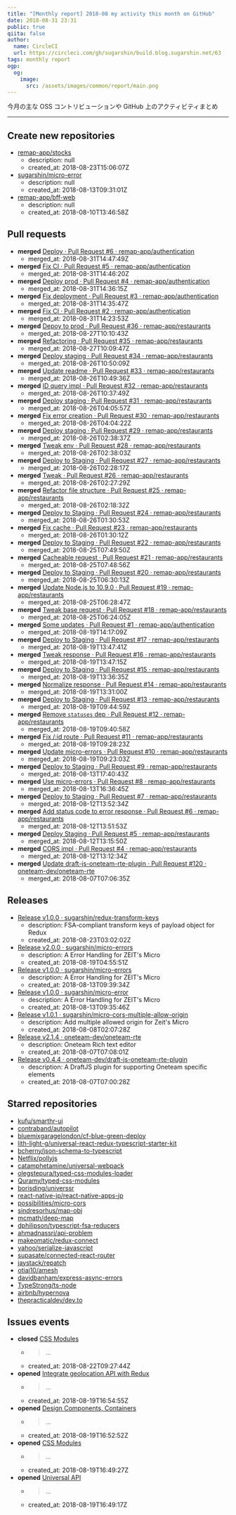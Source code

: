 ```yaml
---
title: "[Monthly report] 2018-08 my activity this month on GitHub"
date: 2018-08-31 23:31
public: true
qiita: false
author:
  name: CircleCI
  url: https://circleci.com/gh/sugarshin/build.blog.sugarshin.net/63
tags: monthly report
ogp:
  og:
    image:
      src: /assets/images/common/report/main.png
---
```


今月の主な OSS コントリビューションや GitHub 上のアクティビティまとめ

***

## Create new repositories

- [remap-app/stocks](https://github.com/remap-app/stocks)
  - description: null
  - created_at: 2018-08-23T15:06:07Z
- [sugarshin/micro-error](https://github.com/sugarshin/micro-error)
  - description: null
  - created_at: 2018-08-13T09:31:01Z
- [remap-app/bff-web](https://github.com/remap-app/bff-web)
  - description: null
  - created_at: 2018-08-10T13:46:58Z

## Pull requests

- **merged** [Deploy · Pull Request #6 · remap-app/authentication](https://github.com/remap-app/authentication/pull/6)
  - merged_at: 2018-08-31T14:47:49Z
- **merged** [Fix CI · Pull Request #5 · remap-app/authentication](https://github.com/remap-app/authentication/pull/5)
  - merged_at: 2018-08-31T14:46:20Z
- **merged** [Deploy prod · Pull Request #4 · remap-app/authentication](https://github.com/remap-app/authentication/pull/4)
  - merged_at: 2018-08-31T14:36:15Z
- **merged** [Fix deployment · Pull Request #3 · remap-app/authentication](https://github.com/remap-app/authentication/pull/3)
  - merged_at: 2018-08-31T14:35:47Z
- **merged** [Fix CI · Pull Request #2 · remap-app/authentication](https://github.com/remap-app/authentication/pull/2)
  - merged_at: 2018-08-31T14:23:53Z
- **merged** [Depoy to prod · Pull Request #36 · remap-app/restaurants](https://github.com/remap-app/restaurants/pull/36)
  - merged_at: 2018-08-27T10:10:43Z
- **merged** [Refactoring · Pull Request #35 · remap-app/restaurants](https://github.com/remap-app/restaurants/pull/35)
  - merged_at: 2018-08-27T10:09:47Z
- **merged** [Deploy staging · Pull Request #34 · remap-app/restaurants](https://github.com/remap-app/restaurants/pull/34)
  - merged_at: 2018-08-26T10:50:09Z
- **merged** [Update readme · Pull Request #33 · remap-app/restaurants](https://github.com/remap-app/restaurants/pull/33)
  - merged_at: 2018-08-26T10:49:36Z
- **merged** [ID query impl · Pull Request #32 · remap-app/restaurants](https://github.com/remap-app/restaurants/pull/32)
  - merged_at: 2018-08-26T10:37:49Z
- **merged** [Deploy staging · Pull Request #31 · remap-app/restaurants](https://github.com/remap-app/restaurants/pull/31)
  - merged_at: 2018-08-26T04:05:57Z
- **merged** [Fix error creation · Pull Request #30 · remap-app/restaurants](https://github.com/remap-app/restaurants/pull/30)
  - merged_at: 2018-08-26T04:04:22Z
- **merged** [Deploy staging · Pull Request #29 · remap-app/restaurants](https://github.com/remap-app/restaurants/pull/29)
  - merged_at: 2018-08-26T02:38:37Z
- **merged** [Tweak env · Pull Request #28 · remap-app/restaurants](https://github.com/remap-app/restaurants/pull/28)
  - merged_at: 2018-08-26T02:38:03Z
- **merged** [Deploy to Staging · Pull Request #27 · remap-app/restaurants](https://github.com/remap-app/restaurants/pull/27)
  - merged_at: 2018-08-26T02:28:17Z
- **merged** [Tweak · Pull Request #26 · remap-app/restaurants](https://github.com/remap-app/restaurants/pull/26)
  - merged_at: 2018-08-26T02:27:29Z
- **merged** [Refactor file structure · Pull Request #25 · remap-app/restaurants](https://github.com/remap-app/restaurants/pull/25)
  - merged_at: 2018-08-26T02:18:32Z
- **merged** [Deploy to Staging · Pull Request #24 · remap-app/restaurants](https://github.com/remap-app/restaurants/pull/24)
  - merged_at: 2018-08-26T01:30:53Z
- **merged** [Fix cache · Pull Request #23 · remap-app/restaurants](https://github.com/remap-app/restaurants/pull/23)
  - merged_at: 2018-08-26T01:30:12Z
- **merged** [Deploy to Staging · Pull Request #22 · remap-app/restaurants](https://github.com/remap-app/restaurants/pull/22)
  - merged_at: 2018-08-25T07:49:50Z
- **merged** [Cacheable request · Pull Request #21 · remap-app/restaurants](https://github.com/remap-app/restaurants/pull/21)
  - merged_at: 2018-08-25T07:48:56Z
- **merged** [Deploy to Staging · Pull Request #20 · remap-app/restaurants](https://github.com/remap-app/restaurants/pull/20)
  - merged_at: 2018-08-25T06:30:13Z
- **merged** [Update Node.js to 10.9.0 · Pull Request #19 · remap-app/restaurants](https://github.com/remap-app/restaurants/pull/19)
  - merged_at: 2018-08-25T06:28:47Z
- **merged** [Tweak base request · Pull Request #18 · remap-app/restaurants](https://github.com/remap-app/restaurants/pull/18)
  - merged_at: 2018-08-25T06:24:05Z
- **merged** [Some updates · Pull Request #1 · remap-app/authentication](https://github.com/remap-app/authentication/pull/1)
  - merged_at: 2018-08-19T14:17:09Z
- **merged** [Deploy to Staging · Pull Request #17 · remap-app/restaurants](https://github.com/remap-app/restaurants/pull/17)
  - merged_at: 2018-08-19T13:47:41Z
- **merged** [Tweak response · Pull Request #16 · remap-app/restaurants](https://github.com/remap-app/restaurants/pull/16)
  - merged_at: 2018-08-19T13:47:15Z
- **merged** [Deploy to Staging · Pull Request #15 · remap-app/restaurants](https://github.com/remap-app/restaurants/pull/15)
  - merged_at: 2018-08-19T13:36:35Z
- **merged** [Normalize response · Pull Request #14 · remap-app/restaurants](https://github.com/remap-app/restaurants/pull/14)
  - merged_at: 2018-08-19T13:31:00Z
- **merged** [Deploy to Staging · Pull Request #13 · remap-app/restaurants](https://github.com/remap-app/restaurants/pull/13)
  - merged_at: 2018-08-19T09:44:59Z
- **merged** [Remove `statuses` dep · Pull Request #12 · remap-app/restaurants](https://github.com/remap-app/restaurants/pull/12)
  - merged_at: 2018-08-19T09:40:58Z
- **merged** [Fix /:id route · Pull Request #11 · remap-app/restaurants](https://github.com/remap-app/restaurants/pull/11)
  - merged_at: 2018-08-19T09:28:23Z
- **merged** [Update micro-errors · Pull Request #10 · remap-app/restaurants](https://github.com/remap-app/restaurants/pull/10)
  - merged_at: 2018-08-19T09:23:03Z
- **merged** [Deploy to Staging · Pull Request #9 · remap-app/restaurants](https://github.com/remap-app/restaurants/pull/9)
  - merged_at: 2018-08-13T17:40:43Z
- **merged** [Use micro-errors · Pull Request #8 · remap-app/restaurants](https://github.com/remap-app/restaurants/pull/8)
  - merged_at: 2018-08-13T16:36:45Z
- **merged** [Deploy to Staging · Pull Request #7 · remap-app/restaurants](https://github.com/remap-app/restaurants/pull/7)
  - merged_at: 2018-08-12T13:52:34Z
- **merged** [Add status code to error response · Pull Request #6 · remap-app/restaurants](https://github.com/remap-app/restaurants/pull/6)
  - merged_at: 2018-08-12T13:51:53Z
- **merged** [Deploy Staging · Pull Request #5 · remap-app/restaurants](https://github.com/remap-app/restaurants/pull/5)
  - merged_at: 2018-08-12T13:15:50Z
- **merged** [CORS impl · Pull Request #4 · remap-app/restaurants](https://github.com/remap-app/restaurants/pull/4)
  - merged_at: 2018-08-12T13:12:34Z
- **merged** [Update draft-js-oneteam-rte-plugin · Pull Request #120 · oneteam-dev/oneteam-rte](https://github.com/oneteam-dev/oneteam-rte/pull/120)
  - merged_at: 2018-08-07T07:06:35Z

## Releases

- [Release v1.0.0 · sugarshin/redux-transform-keys](https://github.com/sugarshin/redux-transform-keys/releases/tag/v1.0.0)
  - description: FSA-compliant transform keys of payload object for Redux
  - created_at: 2018-08-23T03:02:02Z
- [Release v2.0.0 · sugarshin/micro-errors](https://github.com/sugarshin/micro-errors/releases/tag/v2.0.0)
  - description: A Error Handling for ZEIT's Micro
  - created_at: 2018-08-19T04:55:51Z
- [Release v1.0.0 · sugarshin/micro-errors](https://github.com/sugarshin/micro-errors/releases/tag/v1.0.0)
  - description: A Error Handling for ZEIT's Micro
  - created_at: 2018-08-13T09:39:34Z
- [Release v1.0.0 · sugarshin/micro-error](https://github.com/sugarshin/micro-error/releases/tag/v1.0.0)
  - description: A Error Handling for ZEIT's Micro
  - created_at: 2018-08-13T09:35:46Z
- [Release v1.0.1 · sugarshin/micro-cors-multiple-allow-origin](https://github.com/sugarshin/micro-cors-multiple-allow-origin/releases/tag/v1.0.1)
  - description: Add multiple allowed origin for Zeit's Micro
  - created_at: 2018-08-08T02:07:28Z
- [Release v2.1.4 · oneteam-dev/oneteam-rte](https://github.com/oneteam-dev/oneteam-rte/releases/tag/v2.1.4)
  - description: Oneteam Rich text editor
  - created_at: 2018-08-07T07:08:01Z
- [Release v0.4.4 · oneteam-dev/draft-js-oneteam-rte-plugin](https://github.com/oneteam-dev/draft-js-oneteam-rte-plugin/releases/tag/v0.4.4)
  - description: A DraftJS plugin for supporting Oneteam specific elements
  - created_at: 2018-08-07T07:00:28Z

## Starred repositories

- [kufu/smarthr-ui](https://github.com/kufu/smarthr-ui)
- [contraband/autopilot](https://github.com/contraband/autopilot)
- [bluemixgaragelondon/cf-blue-green-deploy](https://github.com/bluemixgaragelondon/cf-blue-green-deploy)
- [lith-light-g/universal-react-redux-typescript-starter-kit](https://github.com/lith-light-g/universal-react-redux-typescript-starter-kit)
- [bcherny/json-schema-to-typescript](https://github.com/bcherny/json-schema-to-typescript)
- [Netflix/pollyjs](https://github.com/Netflix/pollyjs)
- [catamphetamine/universal-webpack](https://github.com/catamphetamine/universal-webpack)
- [olegstepura/typed-css-modules-loader](https://github.com/olegstepura/typed-css-modules-loader)
- [Quramy/typed-css-modules](https://github.com/Quramy/typed-css-modules)
- [borisding/universsr](https://github.com/borisding/universsr)
- [react-native-jp/react-native-apps-jp](https://github.com/react-native-jp/react-native-apps-jp)
- [possibilities/micro-cors](https://github.com/possibilities/micro-cors)
- [sindresorhus/map-obj](https://github.com/sindresorhus/map-obj)
- [mcmath/deep-map](https://github.com/mcmath/deep-map)
- [dphilipson/typescript-fsa-reducers](https://github.com/dphilipson/typescript-fsa-reducers)
- [ahmadnassri/api-problem](https://github.com/ahmadnassri/api-problem)
- [makeomatic/redux-connect](https://github.com/makeomatic/redux-connect)
- [yahoo/serialize-javascript](https://github.com/yahoo/serialize-javascript)
- [supasate/connected-react-router](https://github.com/supasate/connected-react-router)
- [jaystack/repatch](https://github.com/jaystack/repatch)
- [otiai10/amesh](https://github.com/otiai10/amesh)
- [davidbanham/express-async-errors](https://github.com/davidbanham/express-async-errors)
- [TypeStrong/ts-node](https://github.com/TypeStrong/ts-node)
- [airbnb/hypernova](https://github.com/airbnb/hypernova)
- [thepracticaldev/dev.to](https://github.com/thepracticaldev/dev.to)

## Issues events

- **closed** [CSS Modules](https://github.com/remap-app/bff-web/issues/2)
  - > ...
  - created_at: 2018-08-22T09:27:44Z
- **opened** [Integrate geolocation API with Redux](https://github.com/remap-app/bff-web/issues/4)
  - > ...
  - created_at: 2018-08-19T16:54:55Z
- **opened** [Design Components, Containers](https://github.com/remap-app/bff-web/issues/3)
  - > ...
  - created_at: 2018-08-19T16:52:52Z
- **opened** [CSS Modules](https://github.com/remap-app/bff-web/issues/2)
  - > ...
  - created_at: 2018-08-19T16:49:27Z
- **opened** [Universal API](https://github.com/remap-app/bff-web/issues/1)
  - > ...
  - created_at: 2018-08-19T16:49:17Z
